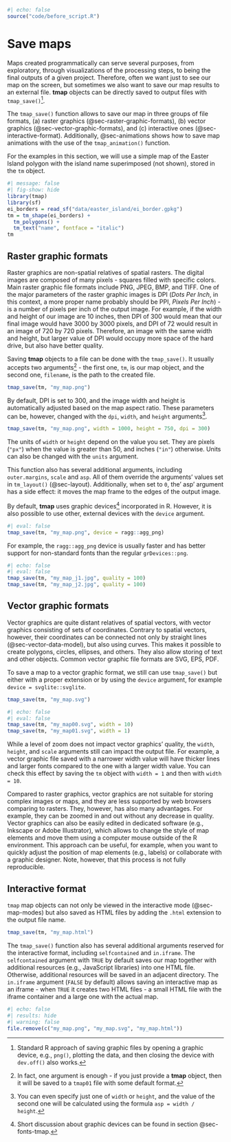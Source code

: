 ```r
#| echo: false
source("code/before_script.R")
```

# Save maps {#sec-save}

Maps created programmatically can serve several purposes, from exploratory, through visualizations of the processing steps, to being the final outputs of a given project.
Therefore, often we want just to see our map on the screen, but sometimes we also want to save our map results to an external file.
**tmap** objects can be directly saved to output files with `tmap_save()`^[Standard R approach of saving graphic files by opening a graphic device, e.g., `png()`, plotting the data, and then closing the device with `dev.off()` also works.].

The `tmap_save()` function allows to save our map in three groups of file formats, (a) raster graphics (@sec-raster-graphic-formats), (b) vector graphics (@sec-vector-graphic-formats), and (c) interactive ones (@sec-interactive-format).
Additionally, @sec-animations shows how to save map animations with the use of the `tmap_animation()` function.

For the examples in this section, we will use a simple map of the Easter Island polygon with the island name superimposed (not shown), stored in the `tm` object.

```r
#| message: false
#| fig-show: hide
library(tmap)
library(sf)
ei_borders = read_sf("data/easter_island/ei_border.gpkg")
tm = tm_shape(ei_borders) +
  tm_polygons() +
  tm_text("name", fontface = "italic")
tm
```

## Raster graphic formats {#sec-raster-graphic-formats}

Raster graphics are non-spatial relatives of spatial rasters.
The digital images are composed of many pixels - squares filled with specific colors.
Main raster graphic file formats include PNG, JPEG, BMP, and TIFF.
<!-- jn: should we describe each in one sentence? -->
One of the major parameters of the raster graphic images is DPI (*Dots Per Inch*, in this context, a more proper name probably should be PPI, *Pixels Per Inch*) - is a number of pixels per inch of the output image.
For example, if the width and height of our image are 10 inches, then DPI of 300 would mean that our final image would have 3000 by 3000 pixels, and DPI of 72 would result in an image of 720 by 720 pixels.
Therefore, an image with the same width and height, but larger value of DPI would occupy more space of the hard drive, but also have better quality.

Saving **tmap** objects to a file can be done with the `tmap_save()`.
It usually accepts two arguments^[In fact, one argument is enough - if you just provide a **tmap** object, then it will be saved to a `tmap01` file with some default format.] - the first one, `tm`, is our map object, and the second one, `filename`, is the path to the created file.

```r
tmap_save(tm, "my_map.png")
```

By default, DPI is set to 300, and the image width and height is automatically adjusted based on the map aspect ratio.
These parameters can be, however, changed with the `dpi`, `width`, and `height` arguments^[You can even specify just one of `width` or `height`, and the value of the second one will be calculated using the formula `asp = width / height`.].

```r
tmap_save(tm, "my_map.png", width = 1000, height = 750, dpi = 300)
```

The units of `width` or `height` depend on the value you set. 
They are pixels (`"px"`) when the value is greater than 50, and inches (`"in"`) otherwise.
Units can also be changed with the `units` argument.

This function also has several additional arguments, including `outer.margins`, `scale` and `asp`.
All of them override the arguments' values set in `tm_layout()` (@sec-layout).
Additionally, when set to `0`, the' asp' argument has a side effect: it moves the map frame to the edges of the output image.

By default, **tmap** uses graphic devices^[Short discussion about graphic devices can be found in section @sec-fonts-tmap.] incorporated in R.
However, it is also possible to use other, external devices with the `device` argument.

```r
#| eval: false
tmap_save(tm, "my_map.png", device = ragg::agg_png)
```

For example, the `ragg::agg_png` device is usually faster and has better support for non-standard fonts than the regular `grDevices::png`.

```r
#| echo: false
#| eval: false
tmap_save(tm, "my_map_j1.jpg", quality = 100)
tmap_save(tm, "my_map_j2.jpg", quality = 100)
```

## Vector graphic formats {#sec-vector-graphic-formats}

Vector graphics are quite distant relatives of spatial vectors, with vector graphics consisting of sets of coordinates.
Contrary to spatial vectors, however, their coordinates can be connected not only by straight lines (@sec-vector-data-model), but also using curves.
This makes it possible to create polygons, circles, ellipses, and others.
They also allow storing of text and other objects.
Common vector graphic file formats are SVG, EPS, PDF.

To save a map to a vector graphic format, we still can use `tmap_save()` but either with a proper extension or by using the `device` argument, for example `device = svglite::svglite`.

```r
tmap_save(tm, "my_map.svg")
```

```r
#| echo: false
#| eval: false
tmap_save(tm, "my_map00.svg", width = 10)
tmap_save(tm, "my_map01.svg", width = 1)
```

While a level of zoom does not impact vector graphics' quality, the `width`, `height`, and `scale` arguments still can impact the output file.
For example, a vector graphic file saved with a narrower width value will have thicker lines and larger fonts compared to the one with a larger width value.
You can check this effect by saving the `tm` object with `width = 1` and then with `width = 10`.

Compared to raster graphics, vector graphics are not suitable for storing complex images or maps, and they are less supported by web browsers comparing to rasters.
They, however, has also many advantages.
For example, they can be zoomed in and out without any decrease in quality.
Vector graphics can also be easily edited in dedicated software (e.g., Inkscape or Adobe Illustrator), which allows to change the style of map elements and move them using a computer mouse outside of the R environment.
This approach can be useful, for example, when you want to quickly adjust the position of map elements (e.g., labels) or collaborate with a graphic designer.
Note, however, that this process is not fully reproducible.

## Interactive format {#sec-interactive-format}

`tmap` map objects can not only be viewed in the interactive mode (@sec-map-modes) but also saved as HTML files by adding the `.html` extension to the output file name.

```r
tmap_save(tm, "my_map.html")
```

The `tmap_save()` function also has several additional arguments reserved for the interactive format, including `selfcontained` and `in.iframe`.
The `selfcontained` argument with `TRUE` by default saves our map together with additional resources (e.g., JavaScript libraries) into one HTML file. 
Otherwise, additional resources will be saved in an adjacent directory.
The `in.iframe` argument (`FALSE` by default) allows saving an interactive map as an iframe - when `TRUE` it creates two HTML files - a small HTML file with the iframe container and a large one with the actual map.
<!-- when `in.iframe = TRUE` is useful?? -->
<!-- arguments passed on to device functions or to saveWidget or saveWidgetframe -->

```r
#| echo: false
#| results: hide
#| warning: false
file.remove(c("my_map.png", "my_map.svg", "my_map.html"))
```
